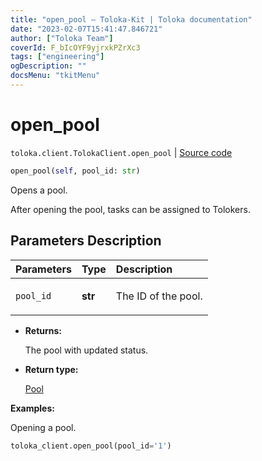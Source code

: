 ```yaml
---
title: "open_pool — Toloka-Kit | Toloka documentation"
date: "2023-02-07T15:41:47.846721"
author: ["Toloka Team"]
coverId: F_bIcOYF9yjrxkPZrXc3
tags: ["engineering"]
ogDescription: ""
docsMenu: "tkitMenu"
---
```


# open_pool
`toloka.client.TolokaClient.open_pool` | [Source code](https://github.com/Toloka/toloka-kit/blob/v1.1.3/src/client/__init__.py#L1607)

```python
open_pool(self, pool_id: str)
```

Opens a pool.

After opening the pool, tasks can be assigned to Tolokers.

## Parameters Description

| Parameters | Type | Description |
| :----------| :----| :-----------|
`pool_id`|**str**|<p>The ID of the pool.</p>

* **Returns:**

  The pool with updated status.

* **Return type:**

  [Pool](/docs-new/toloka-kit/reference/toloka.client.pool.Pool)

**Examples:**

Opening a pool.

```python
toloka_client.open_pool(pool_id='1')
```
